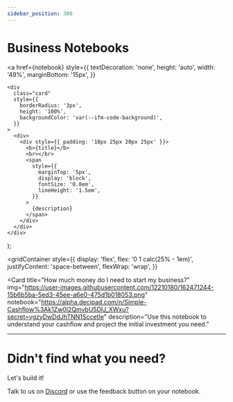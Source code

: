 ```yaml
---
sidebar_position: 300
---
```


# Business Notebooks

  <a
    href={notebook}
    style={{
      textDecoration: 'none',
      height: 'auto',
      width: '49%',
      marginBottom: '15px',
    }}
  >
    <div
      class="card"
      style={{
        borderRadius: '3px',
        height: '100%',
        backgroundColor: 'var(--ifm-code-background)',
      }}
    >
      <div>
        <div style={{ padding: '18px 25px 20px 25px' }}>
          <b>{title}</b>
          <br></br>
          <span
            style={{
              marginTop: '5px',
              display: 'block',
              fontSize: '0.8em',
              lineHeight: '1.5em',
            }}
          >
            {description}
          </span>
        </div>
      </div>
    </div>
  </a>
);

<gridContainer
  style={{
    display: 'flex',
    flex: '0 1 calc(25% - 1em)',
    justifyContent: 'space-between',
    flexWrap: 'wrap',
  }}
>
  <Card
    title="Start a candle business"
    img="https://user-images.githubusercontent.com/12210180/162471244-15b6b5ba-5ed3-45ee-a6e0-475d1b018053.png"
    notebook="https://alpha.decipad.com/n/-Starting-a-Candle-Business%3AJTYAmhcwfINZobogKoEbU"
    description="Finance is a key component of starting a business. Yet, many entrepreneurs struggle to understand how to create a basic business model"
  />
  <Card
    title="How much should I price this project?"
    img="https://user-images.githubusercontent.com/12210180/162471244-15b6b5ba-5ed3-45ee-a6e0-475d1b018053.png"
    notebook="https://alpha.decipad.com/n/-Consulting-Projects-Fee-Estimation%3A8Kx9X0612rXUElUSVFl0S?secret=qdQBEsgCdMvnh-D6_JGxp"
    description="Landed a new project? Use this model to understand how to calculate staff allocation, project expenses, and target rates"
  />
  <Card
    title="What is fair international employee compensation?"
    img="https://user-images.githubusercontent.com/12210180/162471244-15b6b5ba-5ed3-45ee-a6e0-475d1b018053.png"
    notebook="https://alpha.decipad.com/n/Emily-in-Paris%3AmCTaRvBPOskMxCEKeKKxt?secret=Zhm1ToqvarE6ZzXHJU2Cn"
    description="Use this model to understand how salary changes between London and Paris"
  />
  <Card
    title="How much money do I need to start my business?"
    img="https://user-images.githubusercontent.com/12210180/162471244-15b6b5ba-5ed3-45ee-a6e0-475d1b018053.png"
    notebook="https://alpha.decipad.com/n/Simple-Cashflow%3Ak1Zw0l2QmvbU5DIJ_XWxu?secret=vgzyDwDdJhTNN1SccetIe"
    description="Use this notebook to understand your cashflow and project the initial investment you need."
  ></Card>
</gridContainer>

---

# Didn't find what you need?

Let's build it!

Talk to us on [Discord](https://discord.com/invite/HwDMqwbGmc) or use the feedback button on your notebook.
